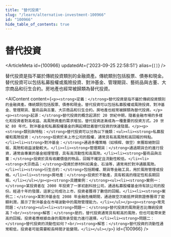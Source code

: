 ```yaml
---
title: "替代投資"
slug: "/learn/alternative-investment-100966"
id: "100966"
hide_table_of_contents: true
---
```



# 替代投資

<ArticleMeta id={100966} updatedAt={'2023-09-25 22:58:51'} alias={`[]`} />
<div className='border-solid border-b border-t-0 my-4 border-[var(--ifm-color-gray-300)]' />

替代投資是指不屬於傳統投資類別的金融資產。傳統類別包括股票、債券和現金。替代投資可以包括私募股權或風險投資、對沖基金、管理期貨、藝術品與古董、大宗商品和衍生合約。房地產也經常被歸類為替代投資。

<AIContent content={`<p><strong>定義：</strong>替代投資是指不屬於傳統投資類別的金融資產。傳統類別包括股票、債券和現金。替代投資可以包括私募股權或風險投資、對沖基金、管理期貨、藝術品與古董、大宗商品和衍生合約。房地產也經常被歸類為替代投資。</p><p><strong>起源：</strong>替代投資的概念起源於 20 世紀中期，隨着金融市場的多樣化和投資者對高收益、高風險資產的需求增加，替代投資逐漸成為一種重要的投資方式。20 世紀 80 年代，對沖基金和私募股權基金的興起標誌着替代投資的快速發展。</p><p><strong>類別與特點：</strong>替代投資可以分為以下幾類：<ul><li><strong>私募股權和風險投資：</strong>投資於未上市公司的股權，通常具有高風險和高回報的特點。</li><li><strong>對沖基金：</strong>通過多種策略（如槓桿、做空）來獲取絕對回報，風險和收益波動較大。</li><li><strong>管理期貨：</strong>通過期貨合約進行投資，通常由專業的基金經理管理，具有高流動性和高風險。</li><li><strong>藝術品與古董：</strong>投資於具有收藏價值的物品，回報不確定且流動性較低。</li><li><strong>大宗商品：</strong>投資於原材料如黃金、石油等，通常用於對沖通脹風險。</li><li><strong>衍生合約：</strong>包括期權、期貨等金融工具，用於風險管理或投機。</li><li><strong>房地產：</strong>投資於不動產，具有較高的穩定性和長期回報。</li></ul></p><p><strong>具體案例：</strong><ul><li><strong>案例一：</strong>某投資者在 2000 年投資了一家初創科技公司，通過私募股權基金持有該公司的股份。經過十年的發展，這家公司成功上市，投資者獲得了數倍的回報。</li><li><strong>案例二：</strong>某對沖基金在 2008 年金融危機期間，通過做空次級抵押貸款證券獲得了鉅額利潤，展示了對沖基金在市場波動中的風險管理能力。</li></ul></p><p><strong>常見問題：</strong><ul><li><strong>問題一：</strong>替代投資的風險是否比傳統投資高？<br/><strong>解答：</strong>是的，替代投資通常具有較高的風險，但也可能帶來更高的回報。投資者應根據自身的風險承受能力進行選擇。</li><li><strong>問題二：</strong>替代投資的流動性如何？<br/><strong>解答：</strong>替代投資的流動性通常較低，投資者可能需要較長時間才能變現。</li></ul></p>`} id={100966} />
